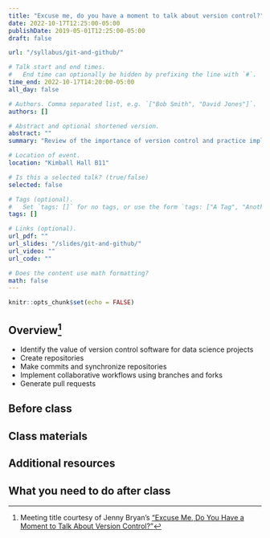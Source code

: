 ```yaml
---
title: "Excuse me, do you have a moment to talk about version control?"
date: 2022-10-17T12:25:00-05:00
publishDate: 2019-05-01T12:25:00-05:00
draft: false

url: "/syllabus/git-and-github/"

# Talk start and end times.
#   End time can optionally be hidden by prefixing the line with `#`.
time_end: 2022-10-17T14:20:00-05:00
all_day: false

# Authors. Comma separated list, e.g. `["Bob Smith", "David Jones"]`.
authors: []

# Abstract and optional shortened version.
abstract: ""
summary: "Review of the importance of version control and practice implementing Git workflows."

# Location of event.
location: "Kimball Hall B11"

# Is this a selected talk? (true/false)
selected: false

# Tags (optional).
#   Set `tags: []` for no tags, or use the form `tags: ["A Tag", "Another Tag"]` for one or more tags.
tags: []

# Links (optional).
url_pdf: ""
url_slides: "/slides/git-and-github/"
url_video: ""
url_code: ""

# Does the content use math formatting?
math: false
---
```


```r
knitr::opts_chunk$set(echo = FALSE)
```

## Overview[^bryan]

* Identify the value of version control software for data science projects
* Create repositories
* Make commits and synchronize repositories
* Implement collaborative workflows using branches and forks
* Generate pull requests

## Before class


## Class materials


## Additional resources


## What you need to do after class

[^bryan]: Meeting title courtesy of Jenny Bryan's ["Excuse Me, Do You Have a Moment to Talk About Version Control?"](https://www.tandfonline.com/doi/full/10.1080/00031305.2017.1399928)

